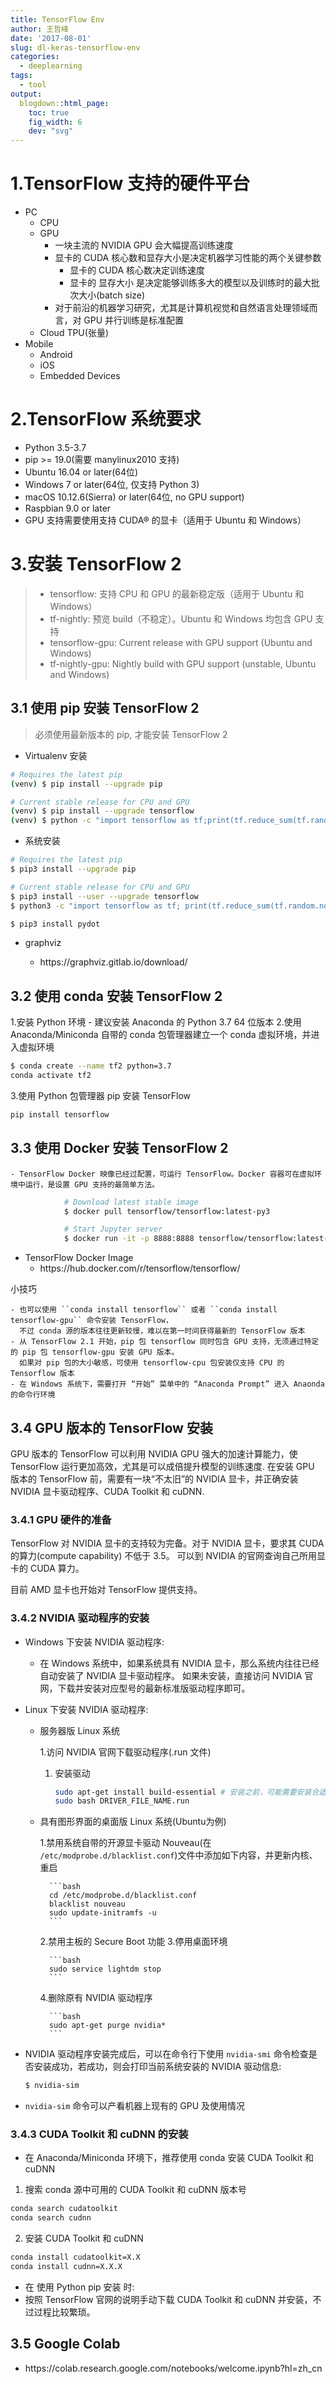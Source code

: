 ```yaml
---
title: TensorFlow Env
author: 王哲峰
date: '2017-08-01'
slug: dl-keras-tensorflow-env
categories:
  - deeplearning
tags:
  - tool
output:
  blogdown::html_page:
    toc: true
    fig_width: 6
    dev: "svg"
---
```




# 1.TensorFlow 支持的硬件平台

* PC
    - CPU
    - GPU
        - 一块主流的 NVIDIA GPU 会大幅提高训练速度
        - 显卡的 CUDA 核心数和显存大小是决定机器学习性能的两个关键参数
            - 显卡的 CUDA 核心数决定训练速度
            - 显卡的 显存大小 是决定能够训练多大的模型以及训练时的最大批次大小(batch size)
        - 对于前沿的机器学习研究，尤其是计算机视觉和自然语言处理领域而言，对 GPU 并行训练是标准配置
    - Cloud TPU(张量)
* Mobile
    - Android 
    - iOS
    - Embedded Devices


# 2.TensorFlow 系统要求

* Python 3.5-3.7
* pip >= 19.0(需要 manylinux2010 支持)
* Ubuntu 16.04 or later(64位)
* Windows 7 or later(64位, 仅支持 Python 3)
* macOS 10.12.6(Sierra) or later(64位, no GPU support)
* Raspbian 9.0 or later
* GPU 支持需要使用支持 CUDA® 的显卡（适用于 Ubuntu 和 Windows）

# 3.安装 TensorFlow 2

> * tensorflow: 支持 CPU 和 GPU 的最新稳定版（适用于 Ubuntu 和 Windows）
> * tf-nightly: 预览 build（不稳定）。Ubuntu 和 Windows 均包含 GPU 支持
> * tensorflow-gpu: Current release with GPU support (Ubuntu and Windows)
> * tf-nightly-gpu: Nightly build with GPU support (unstable, Ubuntu and Windows)

## 3.1 使用 pip 安装 TensorFlow 2

> 必须使用最新版本的 pip, 才能安装 TensorFlow 2

* Virtualenv 安装 

```bash        
# Requires the latest pip
(venv) $ pip install --upgrade pip

# Current stable release for CPU and GPU
(venv) $ pip install --upgrade tensorflow
(venv) $ python -c "import tensorflow as tf;print(tf.reduce_sum(tf.random.normal([1000, 1000])))"
```

* 系统安装

```bash
# Requires the latest pip
$ pip3 install --upgrade pip

# Current stable release for CPU and GPU
$ pip3 install --user --upgrade tensorflow
$ python3 -c "import tensorflow as tf; print(tf.reduce_sum(tf.random.normal([1000, 1000])))"
```

```bash
$ pip3 install pydot
```

- graphviz

    - https://graphviz.gitlab.io/download/


## 3.2 使用 conda 安装 TensorFlow 2

1.安装 Python 环境
    - 建议安装 Anaconda 的 Python 3.7 64 位版本
2.使用 Anaconda/Miniconda 自带的 conda 包管理器建立一个 conda 虚拟环境，并进入虚拟环境

```bash
$ conda create --name tf2 python=3.7
conda activate tf2
```

3.使用 Python 包管理器 pip 安装 TensorFlow

```bash
pip install tensorflow
```

## 3.3 使用 Docker 安装 TensorFlow 2

    - TensorFlow Docker 映像已经过配置，可运行 TensorFlow。Docker 容器可在虚拟环境中运行，是设置 GPU 支持的最简单方法。

```bash 
            # Download latest stable image
            $ docker pull tensorflow/tensorflow:latest-py3

            # Start Jupyter server
            $ docker run -it -p 8888:8888 tensorflow/tensorflow:latest-py3-jupyter
```


* TensorFlow Docker Image
  - https://hub.docker.com/r/tensorflow/tensorflow/


小技巧

    - 也可以使用 ``conda install tensorflow`` 或者 ``conda install tensorflow-gpu`` 命令安装 TensorFlow，
      不过 conda 源的版本往往更新较慢，难以在第一时间获得最新的 TensorFlow 版本
    - 从 TensorFlow 2.1 开始，pip 包 tensorflow 同时包含 GPU 支持，无须通过特定的 pip 包 tensorflow-gpu 安装 GPU 版本。
      如果对 pip 包的大小敏感，可使用 tensorflow-cpu 包安装仅支持 CPU 的 Tensorflow 版本
    - 在 Windows 系统下，需要打开 “开始” 菜单中的 “Anaconda Prompt” 进入 Anaonda 的命令行环境


## 3.4 GPU 版本的 TensorFlow 安装

GPU 版本的 TensorFlow 可以利用 NVIDIA GPU 强大的加速计算能力，使 TensorFlow 运行更加高效，尤其是可以成倍提升模型的训练速度.
在安装 GPU 版本的 TensorFlow 前，需要有一块“不太旧”的 NVIDIA 显卡，并正确安装 NVIDIA 显卡驱动程序、CUDA Toolkit 和 cuDNN.

### 3.4.1 GPU 硬件的准备

TensorFlow 对 NVIDIA 显卡的支持较为完备。对于 NVIDIA 显卡，要求其 CUDA 的算力(compute capability) 不低于 3.5。
可以到 NVIDIA 的官网查询自己所用显卡的 CUDA 算力。

目前 AMD 显卡也开始对 TensorFlow 提供支持。

### 3.4.2 NVIDIA 驱动程序的安装

* Windows 下安装 NVIDIA 驱动程序:

    - 在 Windows 系统中，如果系统具有 NVIDIA 显卡，那么系统内往往已经自动安装了 NVIDIA 显卡驱动程序。
      如果未安装，直接访问 NVIDIA 官网，下载并安装对应型号的最新标准版驱动程序即可。

* Linux 下安装 NVIDIA 驱动程序:

    - 服务器版 Linux 系统

        1.访问 NVIDIA 官网下载驱动程序(.run 文件)

        1. 安装驱动

            ```bash
            sudo apt-get install build-essential # 安装之前，可能需要安装合适的编译环境
            sudo bash DRIVER_FILE_NAME.run
            ```
    
    - 具有图形界面的桌面版 Linux 系统(Ubuntu为例)

        1.禁用系统自带的开源显卡驱动 Nouveau(在 ``/etc/modprobe.d/blacklist.conf``)文件中添加如下内容，并更新内核、重启

            ```bash
            cd /etc/modprobe.d/blacklist.conf
            blacklist nouveau
            sudo update-initramfs -u
            ```
            
        2.禁用主板的 Secure Boot 功能
        3.停用桌面环境

            ```bash
            sudo service lightdm stop
            ```

        4.删除原有 NVIDIA 驱动程序

            ```bash
            sudo apt-get purge nvidia*
            ```

- NVIDIA 驱动程序安装完成后，可以在命令行下使用 ``nvidia-smi`` 命令检查是否安装成功，若成功，则会打印当前系统安装的 NVIDIA 驱动信息:

    ```bash
    $ nvidia-sim
    ```
    
- ``nvidia-sim`` 命令可以产看机器上现有的 GPU 及使用情况

### 3.4.3 CUDA Toolkit 和 cuDNN 的安装

- 在 Anaconda/Miniconda 环境下，推荐使用 conda 安装 CUDA Toolkit 和 cuDNN

1. 搜索 conda 源中可用的 CUDA Toolkit 和 cuDNN 版本号

```bash
conda search cudatoolkit
conda search cudnn
```

2. 安装 CUDA Toolkit 和 cuDNN

```bash
conda install cudatoolkit=X.X
conda install cudnn=X.X.X
```

- 在 使用 Python pip 安装 时:
- 按照 TensorFlow 官网的说明手动下载 CUDA Toolkit 和 cuDNN 并安装，不过过程比较繁琐。

## 3.5 Google Colab

* https://colab.research.google.com/notebooks/welcome.ipynb?hl=zh_cn






